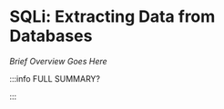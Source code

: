 # SQLi: Extracting Data from Databases

_Brief Overview Goes Here_


<DocCardList />

:::info FULL SUMMARY?

<QuestButton
  text="Go To Campaign Page"
  link="https://app.stackup.dev/campaign_page/sqli-extracting-data-from-databases"
/>

:::
